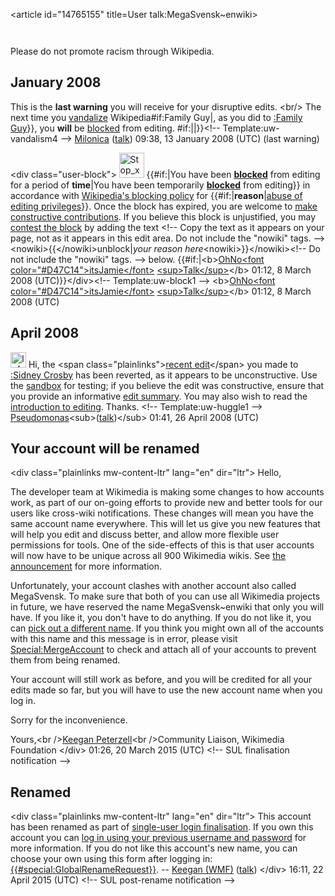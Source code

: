 <article id="14765155" title=User talk:MegaSvensk~enwiki>
	<talkpage id="14765155" title="User talk:MegaSvensk~enwiki">
Please do not promote racism through Wikipedia.

==January 2008==

{{{icon|[[Image:Stop hand nuvola.svg|30px]] }}}This is the '''last warning''' you will receive for your disruptive edits. &lt;br/&gt; The next time you [[Wikipedia:Vandalism|vandalize]] Wikipedia{{{{{subst|}}}#if:Family Guy|, as you did to [[:Family Guy]]}}, you '''will''' be [[Wikipedia:Blocking policy|blocked]] from editing. {{{{{subst|}}}#if:{{{2|}}}|{{{2}}}|}}&lt;!-- Template:uw-vandalism4 --&gt; [[User:Milonica|Milonica]] ([[User talk:Milonica|talk]]) 09:38, 13 January 2008 (UTC) (last warning)

&lt;div class=&quot;user-block&quot;&gt; [[Image:Stop x nuvola with clock.svg|40px|left]] {{#if:|You have been '''[[Wikipedia:Blocking policy|blocked]]''' from editing for a period of '''time'''|You have been temporarily '''[[Wikipedia:Blocking policy|blocked]]''' from editing}} in accordance with [[Wikipedia:Blocking policy|Wikipedia's blocking policy]] for {{#if:|'''reason'''|[[Wikipedia:Vandalism|abuse of editing privileges]]}}. Once the block has expired, you are welcome to [[Wikipedia:Five pillars|make constructive contributions]].  If you believe this block is unjustified, you may [[Wikipedia:Appealing a block|contest the block]] by adding the text &lt;!-- Copy the text as it appears on your page, not as it appears in this edit area. Do not include the &quot;nowiki&quot; tags. --&gt;&lt;nowiki&gt;{{&lt;/nowiki&gt;unblock|''your reason here''&lt;nowiki&gt;}}&lt;/nowiki&gt;&lt;!-- Do not include the &quot;nowiki&quot; tags. --&gt; below. {{#if:|&lt;b&gt;[[User:Ohnoitsjamie|OhNo&lt;font color=&quot;#D47C14&quot;&gt;itsJamie&lt;/font&gt;]] [[User talk:Ohnoitsjamie|&lt;sup&gt;Talk&lt;/sup&gt;]]&lt;/b&gt; 01:12, 8 March 2008 (UTC)}}&lt;/div&gt;&lt;!-- Template:uw-block1 --&gt; &lt;b&gt;[[User:Ohnoitsjamie|OhNo&lt;font color=&quot;#D47C14&quot;&gt;itsJamie&lt;/font&gt;]] [[User talk:Ohnoitsjamie|&lt;sup&gt;Talk&lt;/sup&gt;]]&lt;/b&gt; 01:12, 8 March 2008 (UTC)

== April 2008 ==

[[Image:Information.png|25px|left]] Hi, the &lt;span class=&quot;plainlinks&quot;&gt;[http://en.wikipedia.org/wiki/Sidney_Crosby?diff=208240229 recent edit]&lt;/span&gt; you made to [[:Sidney Crosby]] has been reverted, as it appears to be unconstructive. Use the [[Wikipedia:Sandbox|sandbox]] for testing; if you believe the edit was constructive, ensure that you provide an informative [[Help:Edit summary|edit summary]]. You may also wish to read the [[Wikipedia:Introduction|introduction to editing]]. Thanks. &lt;!-- Template:uw-huggle1 --&gt; [[User:Pseudomonas|Pseudomonas]]&lt;sub&gt;([[User talk:Pseudomonas|talk]])&lt;/sub&gt; 01:41, 26 April 2008 (UTC)

== Your account will be renamed ==

&lt;div class=&quot;plainlinks mw-content-ltr&quot; lang=&quot;en&quot; dir=&quot;ltr&quot;&gt;
Hello,

The developer team at Wikimedia is making some changes to how accounts work, as part of our on-going efforts to provide new and better tools for our users like cross-wiki notifications. These changes will mean you have the same account name everywhere. This will let us give you new features that will help you edit and discuss better, and allow more flexible user permissions for tools. One of the side-effects of this is that user accounts will now have to be unique across all 900 Wikimedia wikis. See [[m:Special:MyLanguage/Single User Login finalisation announcement|the announcement]] for more information.

Unfortunately, your account clashes with another account also called MegaSvensk. To make sure that both of you can use all Wikimedia projects in future, we have reserved the name MegaSvensk~enwiki that only you will have. If you like it, you don't have to do anything. If you do not like it, you can [[Special:GlobalRenameRequest|pick out a different name]]. If you think you might own all of the accounts with this name and this message is in error, please visit [[Special:MergeAccount]] to check and attach all of your accounts to prevent them from being renamed.

Your account will still work as before, and you will be credited for all your edits made so far, but you will have to use the new account name when you log in.

Sorry for the inconvenience.

Yours,&lt;br /&gt;[[m:User:Keegan (WMF)|Keegan Peterzell]]&lt;br /&gt;Community Liaison, Wikimedia Foundation
&lt;/div&gt; 01:26, 20 March 2015 (UTC)
&lt;!-- SUL finalisation notification --&gt;

== Renamed ==

&lt;div class=&quot;plainlinks mw-content-ltr&quot; lang=&quot;en&quot; dir=&quot;ltr”&gt;
This account has been renamed as part of [[m:Special:MyLanguage/Single User Login finalisation announcement|single-user login finalisation]]. If you own this account you can [[{{#special:userlogin}}|log in using your previous username and password]] for more information. If you do not like this account's new name, you can choose your own using this form after logging in: [[{{#special:GlobalRenameRequest}}]]. -- [[m:User:Keegan (WMF)|Keegan (WMF)]] ([[m:User talk:Keegan (WMF)|talk]])
&lt;/div&gt; 16:11, 22 April 2015 (UTC)
&lt;!-- SUL post-rename notification --&gt;
	</talkpage>
</article>